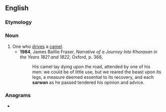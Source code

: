 ==English==

===Etymology===
{{der|en|fa|ساربان}}

===Noun===
{{en-noun}}

# One who [[drive]]s a [[camel]].
#* '''1984''', James Baillie Fraser, ''Narrative of a Journey Into Khorasan in the Years 1821 and 1822'', Oxford, p. 366,
#*: His camel lay dying upon the road, attended by one of his men: we could be of little use, but we reared the beast upon its legs, a measure deemed essential to its recovery, and each '''sarwan''' as he passed tendered his opinion and advice.

===Anagrams===
* {{anagrams|en|a=aanrsw|Nawars|awarns}}